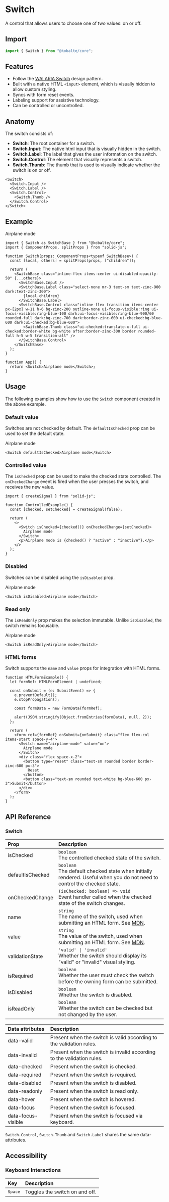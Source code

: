 
# Switch

A control that allows users to choose one of two values: on or off.

## Import

```ts
import { Switch } from "@kobalte/core";
```

## Features

- Follow the [WAI ARIA Switch](https://www.w3.org/WAI/ARIA/apg/patterns/switch/) design pattern.
- Built with a native HTML `<input>` element, which is visually hidden to allow custom styling.
- Syncs with form reset events.
- Labeling support for assistive technology.
- Can be controlled or uncontrolled.

## Anatomy

The switch consists of:

- **Switch**: The root container for a switch.
- **Switch.Input**: The native html input that is visually hidden in the switch.
- **Switch.Label**: The label that gives the user information on the switch.
- **Switch.Control**: The element that visually represents a switch.
- **Switch.Thumb**: The thumb that is used to visually indicate whether the switch is on or off.

```tsx
<Switch>
  <Switch.Input />
  <Switch.Label />
  <Switch.Control>
    <Switch.Thumb />
  </Switch.Control>
</Switch>
```

## Example

<Preview>
  <Switch>Airplane mode</Switch>
</Preview>

```tsx
import { Switch as SwitchBase } from "@kobalte/core";
import { ComponentProps, splitProps } from "solid-js";

function Switch(props: ComponentProps<typeof SwitchBase>) {
  const [local, others] = splitProps(props, ["children"]);

  return (
    <SwitchBase class="inline-flex items-center ui-disabled:opacity-50" {...others}>
      <SwitchBase.Input />
      <SwitchBase.Label class="select-none mr-3 text-sm text-zinc-900 dark:text-zinc-300">
        {local.children}
      </SwitchBase.Label>
      <SwitchBase.Control class="inline-flex transition items-center px-[2px] w-11 h-6 bg-zinc-200 outline-none ui-focus-visible:ring ui-focus-visible:ring-blue-100 dark:ui-focus-visible:ring-blue-900/60 rounded-full dark:bg-zinc-700 dark:border-zinc-600 ui-checked:bg-blue-600 dark:ui-checked:bg-blue-600">
        <SwitchBase.Thumb class="ui-checked:translate-x-full ui-checked:border-white bg-white after:border-zinc-300 border rounded-full h-5 w-5 transition-all" />
      </SwitchBase.Control>
    </SwitchBase>
  );
}

function App() {
  return <Switch>Airplane mode</Switch>;
}
```

## Usage

The following examples show how to use the `Switch` component created in the above example.

### Default value

Switches are not checked by default. The `defaultIsChecked` prop can be used to set the default state.

<Preview>
  <Switch defaultIsChecked>Airplane mode</Switch>
</Preview>

```tsx
<Switch defaultIsChecked>Airplane mode</Switch>
```

### Controlled value

The `isChecked` prop can be used to make the checked state controlled. The `onCheckedChange` event is fired when the user presses the switch, and receives the new value.

<Preview>
  <ControlledExample />
</Preview>

```tsx {3,7}
import { createSignal } from "solid-js";

function ControlledExample() {
  const [checked, setChecked] = createSignal(false);

  return (
    <>
      <Switch isChecked={checked()} onCheckedChange={setChecked}>
        Airplane mode
      </Switch>
      <p>Airplane mode is {checked() ? "active" : "inactive"}.</p>
    </>
  );
}
```

### Disabled

Switches can be disabled using the `isDisabled` prop.

<Preview>
  <Switch isDisabled>Airplane mode</Switch>
</Preview>

```tsx
<Switch isDisabled>Airplane mode</Switch>
```

### Read only

The `isReadOnly` prop makes the selection immutable. Unlike `isDisabled`, the switch remains focusable.

<Preview>
  <Switch isReadOnly>Airplane mode</Switch>
</Preview>

```tsx
<Switch isReadOnly>Airplane mode</Switch>
```

### HTML forms

Switch supports the `name` and `value` props for integration with HTML forms.

<Preview>
  <HTMLFormExample />
</Preview>

```tsx {14}
function HTMLFormExample() {
  let formRef: HTMLFormElement | undefined;

  const onSubmit = (e: SubmitEvent) => {
    e.preventDefault();
    e.stopPropagation();

    const formData = new FormData(formRef);

    alert(JSON.stringify(Object.fromEntries(formData), null, 2));
  };

  return (
    <form ref={formRef} onSubmit={onSubmit} class="flex flex-col items-start space-y-4">
      <Switch name="airplane-mode" value="on">
        Airplane mode
      </Switch>
      <div class="flex space-x-2">
        <button type="reset" class="text-sm rounded border border-zinc-600 px-3">
          Reset
        </button>
        <button class="text-sm rounded text-white bg-blue-600 px-3">Submit</button>
      </div>
    </form>
  );
}
```

## API Reference

### Switch

| Prop             | Description                                                                                                                                                             |
| :--------------- | :---------------------------------------------------------------------------------------------------------------------------------------------------------------------- |
| isChecked        | `boolean` <br/> The controlled checked state of the switch.                                                                                                             |
| defaultIsChecked | `boolean` <br/> The default checked state when initially rendered. Useful when you do not need to control the checked state.                                            |
| onCheckedChange  | `(isChecked: boolean) => void` <br/> Event handler called when the checked state of the switch changes.                                                                 |
| name             | `string` <br/> The name of the switch, used when submitting an HTML form. See [MDN](https://developer.mozilla.org/en-US/docs/Web/HTML/Element/input#htmlattrdefname).   |
| value            | `string` <br/> The value of the switch, used when submitting an HTML form. See [MDN](https://developer.mozilla.org/en-US/docs/Web/HTML/Element/input#htmlattrdefvalue). |
| validationState  | `'valid' \| 'invalid'` <br/> Whether the switch should display its "valid" or "invalid" visual styling.                                                                 |
| isRequired       | `boolean` <br/> Whether the user must check the switch before the owning form can be submitted.                                                                         |
| isDisabled       | `boolean` <br/> Whether the switch is disabled.                                                                                                                         |
| isReadOnly       | `boolean` <br/> Whether the switch can be checked but not changed by the user.                                                                                          |

| Data attributes    | Description                                                           |
| :----------------- | :-------------------------------------------------------------------- |
| data-valid         | Present when the switch is valid according to the validation rules.   |
| data-invalid       | Present when the switch is invalid according to the validation rules. |
| data-checked       | Present when the switch is checked.                                   |
| data-required      | Present when the switch is required.                                  |
| data-disabled      | Present when the switch is disabled.                                  |
| data-readonly      | Present when the switch is read only.                                 |
| data-hover         | Present when the switch is hovered.                                   |
| data-focus         | Present when the switch is focused.                                   |
| data-focus-visible | Present when the switch is focused via keyboard.                      |

`Switch.Control`, `Switch.Thumb` and `Switch.Label` shares the same data-attributes.

## Accessibility

### Keyboard Interactions

| Key              | Description                    |
| :--------------- | :----------------------------- |
| <Kbd>Space</Kbd> | Toggles the switch on and off. |
